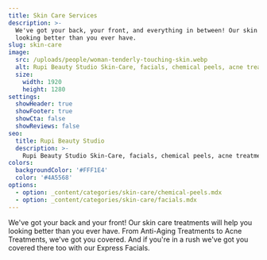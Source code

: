 ```yaml
---
title: Skin Care Services
description: >-
  We've got your back, your front, and everything in between! Our skin care treatments will help you
  looking better than you ever have.
slug: skin-care
image:
  src: /uploads/people/woman-tenderly-touching-skin.webp
  alt: Rupi Beauty Studio Skin-Care, facials, chemical peels, acne treatments, and anti-aging
  size:
    width: 1920
    height: 1280
settings:
  showHeader: true
  showFooter: true
  showCta: false
  showReviews: false
seo:
  title: Rupi Beauty Studio
  description: >-
    Rupi Beauty Studio Skin-Care, facials, chemical peels, acne treatments, and anti-agings
colors:
  backgroundColor: '#FFF1E4'
  color: '#4A5568'
options:
  - option: _content/categories/skin-care/chemical-peels.mdx
  - option: _content/categories/skin-care/facials.mdx
---
```


We've got your back and your front! Our skin care treatments will help you looking better than you ever have. From Anti-Aging Treatments to Acne Treatments, we've got you covered. And if you're in a rush we've got you covered there too with our Express Facials.
